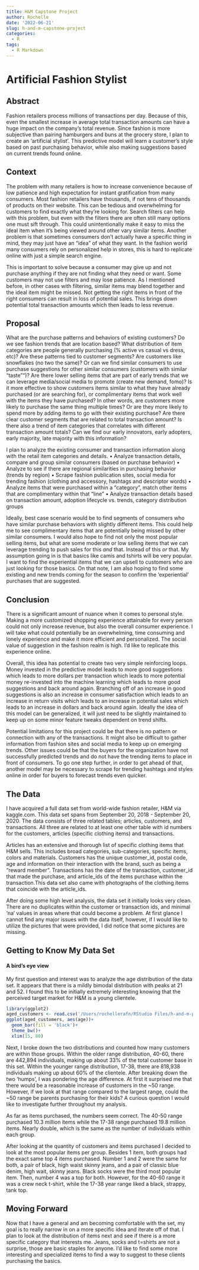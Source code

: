 ```yaml
---
title: H&M Capstone Project
author: Rochelle
date: '2022-06-21'
slug: h-and-m-capstone-project
categories:
  - R
tags:
  - R Markdown
---
```

# Artificial Fashion Stylist

## Abstract 

Fashion retailers process millions of transactions per day. Because of this, even the smallest increase in average total transaction amounts can have a huge impact on the company's total revenue. Since fashion is more subjective than pairing hamburgers and buns at the grocery store, I plan to create an 'artificial stylist'. This predictive model will learn a customer's style based on past purchasing behavior, while also making suggestions based on current trends found online.


## Context

The problem with many retailers is how to increase convenience because of low patience and high expectation for instant gratification from many consumers. Most fashion retailers have thousands, if not tens of thousands of products on their website. This can be tedious and overwhelming for customers to find exactly what they're looking for. Search filters can help with this problem, but even with the filters there are often still many options one must sift through. This could unintentionally make it easy to miss the ideal item when it's being viewed around other vary similar items. Another problem is that sometimes consumers don't actually have a specific thing in mind, they may just have an "idea" of what they want. In the fashion world many consumers rely on personalized help in stores, this is hard to replicate online with just a simple search engine.


This is important to solve because a consumer may give up and not purchase anything if they are not finding what they need or want. Some customers may not use filters and may lose patience. As I mentioned before, in other cases with filtering, similar items may blend together and the ideal item might be missed. Not getting the right items in front of the right consumers can result in loss of potential sales. This brings down potential total transaction amounts which then leads to less revenue. 


## Proposal 

What are the purchase patterns and behaviors of existing customers? Do we see fashion trends that are location based? What distribution of item categories are people generally purchasing (% active vs casual vs dress, etc)? Are these patterns tied to customer segments? Are customers like snowflakes (no two the same)? Or can we find similar consumers to use purchase suggestions for other similar consumers (customers with similar "taste"")? Are there lower selling items that are part of early trends that we can leverage media/social media to promote (create new demand, fomo)? Is it more effective to show customers items similar to what they have already purchased (or are searching for), or complimentary items that work well with the items they have purchased? In other words, are customers more likely to purchase the same thing multiple times? Or are they more likely to spend more by adding items to go with their existing purchase? Are there clear customer segments that are related to total transaction amount? Is there also a trend of item categories that correlates with different transaction amount totals? Can we find our early innovators, early adopters, early majority, late majority with this information?  

I plan to analyze the existing consumer and transaction information along with the retail item categories and details. 
• Analyze transaction details, compare and group similar consumers (based on purchase behavior)
• Analyze to see if there are regional similarities in purchasing behavior (trends by region)
• Scrape fashion publication sites, social media for trending fashion (clothing and accessory, hashtags and descriptor words)
• Analyze items that were purchased within a "category", match other items that are complimentary within that "line" 
• Analyze transaction details based on transaction amount, adoption lifecycle vs. trends, category distribution groups

Ideally, best case scenario would be to find segments of consumers who have similar purchase behaviors with slightly different items. This could help me to see complimentary items that are potentially being missed by other similar consumers. I would also hope to find not only the most popular selling items, but what are some moderate or low selling items that we can leverage trending to push sales for this *and* that. Instead of this *or* that. My assumption going in is that basics like camis and tshirts will be very popular. I want to find the experiential items that we can upsell to customers who are just looking for those basics. On that note, I am also hoping to find some existing and new trends coming for the season to confirm the 'experiential' purchases that are suggested.

## Conclusion

There is a significant amount of nuance when it comes to personal style. Making a more customized shopping experience attainable for every person could not only increase revenue, but also the overall consumer experience. I will take what could potentially be an overwhelming, time consuming and lonely experience and make it more efficient and personalized. The social value of suggestion in the fashion realm is high. I'd like to replicate this experience online. 

Overall, this idea has potential to create two very simple reinforcing loops. Money invested in the predictive model leads to more good suggestions which leads to more dollars per transaction which leads to more potential money re-invested into the machine learning which leads to more good suggestions and back around again. Branching off of an increase in good suggestions is also an increase in consumer satisfaction which leads to an increase in return visits which leads to an increase in potential sales which leads to an increase in dollars and back around again. Ideally the idea of this model can be generalized, it will just need to be slightly maintained to keep up on some minor feature tweaks dependent on trend shifts.

Potential limitations for this project could be that there is no pattern or connection with any of the transactions. It might also be difficult to gather information from fashion sites and social media to keep up on emerging trends. Other issues could be that the buyers for the organization have not successfully predicted trends and do not have the trending items to place in front of consumers. To go one step further, in order to get ahead of that, another model may be necessary to scrape for trending hashtags and styles online in order for buyers to forecast trends even quicker. 



## The Data 

I have acquired a full data set from world-wide fashion retailer, H&M via kaggle.com. This data set spans from September 20, 2018 - September 20, 2020. The data consists of three related tables; articles, customers, and transactions. All three are related to at least one other table with id numbers for the customers, articles (specific clothing items) and transactions. 

Articles has an extensive and thorough list of specific clothing items that H&M sells. This includes broad categories, sub-categories, specific items, colors and materials. Customers has the unique customer_id, postal code, age and information on their interaction with the brand, such as being a "reward member". Transactions has the date of the transaction, customer_id that made the purchase, and article_ids of the items purchase within the transaction.This data set also came with photographs of the clothing items that coincide with the article_ids. 

After doing some high level analysis, the data set it initially looks very clean. There are no duplicates within the customer or transaction ids, and minimal 'na' values in areas where that could become a problem. At first glance I cannot find any major issues with the data itself, however, if I would like to utilize the pictures that were provided, I did notice that some pictures are missing. 



## Getting to Know My Data Set
#### A bird's eye view

My first question and interest was to analyze the age distribution of the data set. It appears that there is a mildly bimodal distribution with peaks at 21 and 52. I found this to be initially extremely interesting knowing that the perceived target market for H&M is a young clientele. 

```r
library(ggplot2)
aged_customers <- read.csv('/Users/rochellerafn/RStudio Files/h-and-m-personalized-fashion-recommendations/aged_customers')
ggplot(aged_customers, aes(age))+
  geom_bar(fill = 'black')+
  theme_bw()+
  xlim(15, 80)
```

Next, I broke down the two distributions and counted how many customers are within those groups. Within the older range distribution, 40-60, there are 442,894 individuals, making up about 33% of the total customer base in this set. Within the younger range distribution, 17-38, there are 818,938 individuals making up about 60% of the clientele. After breaking down the two 'humps', I was pondering the age difference. At first it surprised me that there would be a reasonable increase of customers in the ~50 range. However, if we look at that range compared to the largest range, could the ~50 range be parents purchasing for their kids? A curious question I would like to investigate further throughout my analysis. 

As far as items purchased, the numbers seem correct. The 40-50 range purchased 10.3 million items while the 17-38 range purchased 19.8 million items. Nearly double, which is the same as the number of individuals within each group. 

After looking at the quantity of customers and items purchased I decided to look at the most popular items per group. Besides 1 item, both groups had the exact same top 4 items purchased. Number 1 and 2 were the same for both, a pair of black, high waist skinny jeans, and a pair of classic blue denim, high wait, skinny jeans. Black socks were the third most popular item. Then, number 4 was a top for both. However, for the 40-60 range it was a crew neck t-shirt, while the 17-38 year range liked a black, strappy, tank top. 


## Moving Forward

Now that I have a general and am becoming comfortable with the set, my goal is to really narrow in on a more specific idea and iterate off of that. I plan to look at the distribution of items next and see if there is a more specific category that interests me. Jeans, socks and t=shirts are not a surprise, those are basic staples for anyone. I'd like to find some more interesting and specialized items to find a way to suggest to these clients purchasing the basics. 